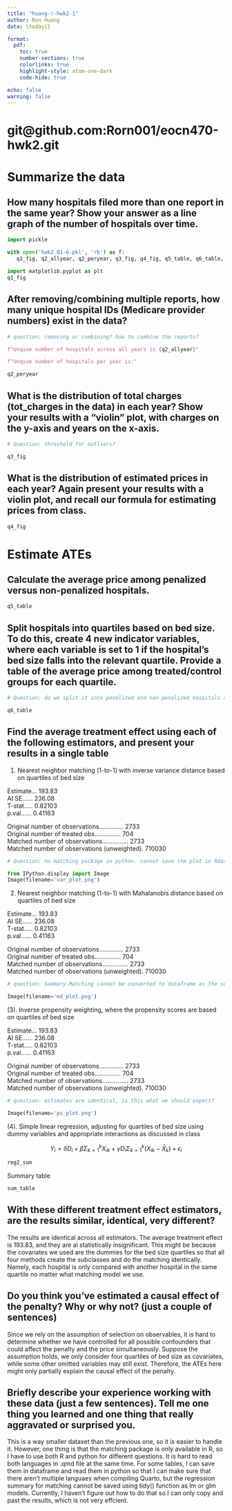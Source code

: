 ```yaml
---
title: "huang-r-hwk2-1"
author: Ron Huang
data: \today{}

format: 
  pdf: 
    toc: true
    number-sections: true
    colorlinks: true
    highlight-style: atom-one-dark
    code-hide: true

echo: false
warning: false
---
```


# git@github.com:Rorn001/eocn470-hwk2.git {.unnumbered}

# Summarize the data

## How many hospitals filed more than one report in the same year? Show your answer as a line graph of the number of hospitals over time.

```python
import pickle

with open('hwk2_Q1-6.pkl', 'rb') as f:
   q1_fig, q2_allyear, q2_peryear, q3_fig, q4_fig, q5_table, q6_table, sum_table, reg2_sum = pickle.load(f)

```

```python
import matplotlib.pyplot as plt
q1_fig
```

\newpage
## After removing/combining multiple reports, how many unique hospital IDs (Medicare provider numbers) exist in the data?

```python
# question: removing or combining? how to combine the reports?

f"Unqiue number of hospitals across all years is {q2_allyear}"

```

```python
f"Unqiue number of hospitals per year is:"

```

```python
q2_peryear
```


\newpage
## What is the distribution of total charges (tot_charges in the data) in each year? Show your results with a “violin” plot, with charges on the y-axis and years on the x-axis. 

```python
# Question: threshold for outliers?

q3_fig

```

\newpage
## What is the distribution of estimated prices in each year? Again present your results with a violin plot, and recall our formula for estimating prices from class.

```python

q4_fig

```

\newpage
# Estimate ATEs

## Calculate the average price among penalized versus non-penalized hospitals.

```python

q5_table

```

\newpage
## Split hospitals into quartiles based on bed size. To do this, create 4 new indicator variables, where each variable is set to 1 if the hospital’s bed size falls into the relevant quartile. Provide a table of the average price among treated/control groups for each quartile.

```python

# Question: do we split it into penalized and non-penalized hospitals and then define the quartiles variables, or do we define the quartiles variables first and then split it into penalized and non-penalized hospitals?

q6_table

```

\newpage
## Find the average treatment effect using each of the following estimators, and present your results in a single table
(1) Nearest neighbor matching (1-to-1) with inverse variance distance based on quartiles of bed size


Estimate...  193.83 \
AI SE......  236.08 \
T-stat.....  0.82103 \
p.val......  0.41163 \

Original number of observations..............  2733 \
Original number of treated obs...............  704 \
Matched number of observations...............  2733 \
Matched number of observations  (unweighted).  710030 \

```python
# Question: no matching package in python. cannot save the plot in Rdata and read it in python.

from IPython.display import Image
Image(filename='var_plot.png')
```

\newpage
(2) Nearest neighbor matching (1-to-1) with Mahalanobis distance based on quartiles of bed size

Estimate...  193.83 \
AI SE......  236.08 \
T-stat.....  0.82103 \
p.val......  0.41163 \

Original number of observations..............  2733 \
Original number of treated obs...............  704 \
Matched number of observations...............  2733 \
Matched number of observations  (unweighted).  710030 \

```python

# question: Summary.Matching cannot be converted to dataframe as the summary of lm or glm models by using tidy() function. is there a way to save it?

Image(filename='md_plot.png')
```

\newpage
(3). Inverse propensity weighting, where the propensity scores are based on quartiles of bed size

Estimate...  193.83 \
AI SE......  236.08 \
T-stat.....  0.82103 \
p.val......  0.41163 \


Original number of observations..............  2733 \
Original number of treated obs...............  704 \
Matched number of observations...............  2733 \
Matched number of observations  (unweighted).  710030 \

```python
# question: estimates are identical, is this what we should expect?

Image(filename='ps_plot.png')
```

\newpage
(4). Simple linear regression, adjusting for quartiles of bed size using dummy variables and appropriate interactions as discussed in class

$$
Y_i = \delta D_i + \beta \Sigma_{k=1}^k X_{ik} + \gamma D_i \Sigma_{k=1}^k (X_{ik} - \bar{X}_k) + \epsilon_i
$$


```python

reg2_sum

```




\newpage
Summary table

```python

sum_table

```

\newpage
## With these different treatment effect estimators, are the results similar, identical, very different?

The results are identical across all estimators. The average treatment effect is 193.83, and they are al statistically insignificant. This might be because the covariates we used are the dummies for the bed size quartiles so that all four methods create the subclasses and do the matching identically. Namely, each hospital is only compared with another hospital in the same quartile no matter what matching model we use. 


\newpage
## Do you think you’ve estimated a causal effect of the penalty? Why or why not? (just a couple of sentences)

Since we rely on the assumption of selection on observables, it is hard to determine whether we have controlled for all possible confounders that could affect the penalty and the price simultaneously. Suppose the assumption holds, we only consider four quartiles of bed size as covariates, while some other omitted variables may still exist. Therefore, the ATEs here might only partially explain the causal effect of the penalty.


\newpage
## Briefly describe your experience working with these data (just a few sentences). Tell me one thing you learned and one thing that really aggravated or surprised you.

This is a way smaller dataset than the previous one, so it is easier to handle it. However, one thing is that the matching package is only available in R, so I have to use both R and python for different questions. It is hard to read both languages in .qmd file at the same time. For some tables, I can save them in dataframe and read them in python so that I can make sure that there aren't multiple languaes when compiling Quarto, but the regression summary for matching cannot be saved using tidy() function as lm or glm models. Currently, I haven't figure out how to do that so I can only copy and past the results, which is not very effcient.